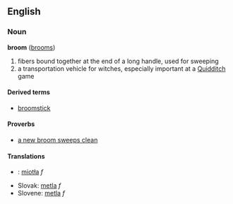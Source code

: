 == English ==
=== Noun ===
'''broom''' ([[brooms]])

# fibers bound together at the end of a long handle, used for sweeping
# a transportation vehicle for witches, especially important at a [[Quidditch]] game

====Derived terms====
*[[broomstick]]

====Proverbs====
*[[a new broom sweeps clean]]

==== Translations ====
*{{pl}}: [[miotła]] ''f''
*Slovak: [[metla#Slovak|metla]] ''f''
*Slovene: [[metla]] ''f''